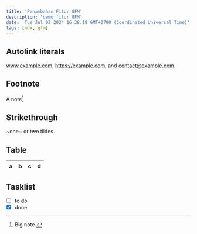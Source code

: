 ```yaml
---
title: 'Penambahan Fitur GFM'
description: 'demo fitur GFM'
date: 'Tue Jul 02 2024 16:38:18 GMT+0700 (Coordinated Universal Time)'
tags: [mdx, gfm]
---
```


## Autolink literals

www.example.com, https://example.com, and contact@example.com.

## Footnote

A note[^1]

[^1]: Big note.

## Strikethrough

~one~ or ~~two~~ tildes.

## Table

| a | b  |  c |  d  |
| - | :- | -: | :-: |

## Tasklist

* [ ] to do
* [x] done

<script>alert('test alert')</script>